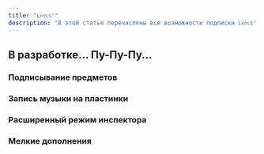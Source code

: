 ```yaml
---
title: "ʟᴏᴛᴜꜱ⁺"
description: "В этой статье перечислены все возможности подписки ʟᴏᴛᴜꜱ⁺."
---
```


## В разработке... Пу-Пу-Пу...

### Подписывание предметов

### Запись музыки на пластинки

### Расширенный режим инспектора

### 

### 

### 

### 

### 

### 

### Мелкие дополнения
